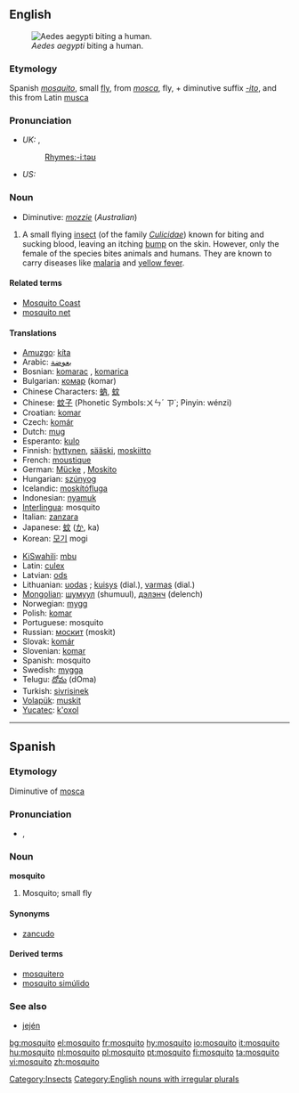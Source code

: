 {{see|Mosquito}}
{{wikipedia}}
==English==

[[Image:Aedes_aegypti_biting_human.jpg|thumb|right|''Aedes aegypti'' biting a human.]]

===Etymology===
Spanish ''[[mosquito#Spanish|mosquito]]'', small [[fly]], from ''[[mosca]]'', fly, + diminutive suffix ''[[-ito]]'', and this from Latin [[musca]]

===Pronunciation===
*''UK:'' {{IPA|/məsˈkiːtəʊ/}}, {{SAMPA|/m@s"ki:t@U/}}
*: [[Rhymes:English:-iːtəʊ|Rhymes:-iːtəʊ]]
*''US:'' {{IPA|/məˈski.toʊ/}}

===Noun===
{{en-noun|pl2=mosquitoes}}
*Diminutive: ''[[mozzie]]'' (''Australian'')

# A small flying [[insect]] (of the family ''[[Culicidae]]'') known for biting and sucking blood, leaving an itching [[bump]] on the skin. However, only the female of the species bites animals and humans. They are known to carry diseases like [[malaria]] and [[yellow fever]].

====Related terms====
*[[Mosquito Coast]]
*[[mosquito net]]

====Translations====
{{top}}
*[[Amuzgo]]: [[kíta]]
*Arabic: [[بعوضة]]
*Bosnian: [[komarac]] {{m}}, [[komarica]] {{f}}
*Bulgarian: [[комар]] (komar) {{m}}
*Chinese Characters: [[蚋]], [[蚊]]
*Chinese: [[蚊子]] (Phonetic Symbols:ㄨㄣˊ ㄗ˙; Pinyin: wénzi)
*Croatian: [[komar]]
*Czech: [[komár]]
*Dutch: [[mug]] {{f}}
*Esperanto: [[kulo]]
*Finnish: [[hyttynen]], [[sääski]], [[moskiitto]]
*French: [[moustique]] {{m}}
*German: [[Mücke]] {{f}}, [[Moskito]] {{m}}
*Hungarian: [[szúnyog]]
*Icelandic: [[moskítófluga]] {{f}}
*Indonesian: [[nyamuk]]
*[[Interlingua]]: mosquito
*Italian: [[zanzara]] {{f}}
*Japanese: [[蚊]] ([[か]], ka)
*Korean: [[모기]] mogi
{{mid}}
*[[KiSwahili]]: [[mbu]]
*Latin: [[culex]]
*Latvian: [[ods]]
*Lithuanian: [[uodas]] {{m}}; [[kuisys]] {{m}} (dial.), [[varmas]] {{m}} (dial.)
*[[Mongolian]]: [[шумуул]] (shumuul), [[дэлэнч]] (delench)
*Norwegian: [[mygg]] {{m}}
*Polish: [[komar]] {{m}}
*Portuguese: mosquito
*Russian: [[москит]] {{m}} (moskit)<!-- was [[комар|кома́р]] {{m}} (komár), but this means gnat, midge -->
*Slovak: [[komár#Slovak|komár]] {{m}}
*Slovenian: [[komar]] {{m}}
*Spanish: mosquito {{m}}
*Swedish: [[mygga]] {{c}}
*Telugu: [[దోమ]] (dOma)
*Turkish: [[sivrisinek]]
*[[Volapük]]: [[muskit]]
*[[Yucatec]]: [[k'oxol]]
{{bottom}}

----

==Spanish==
===Etymology===
Diminutive of [[mosca]]

===Pronunciation===
*{{IPA|/mos'kito/}}, {{SAMPA|/mos'kito/}}

===Noun===
'''mosquito''' {{m}}

# Mosquito; small fly

====Synonyms====
*[[zancudo]] {{m}}

====Derived terms====
*[[mosquitero]]
*[[mosquito simúlido]]

===See also===
*[[jején]] {{m}}

[[Category:Insects]]
[[Category:English nouns with irregular plurals]]

[[bg:mosquito]]
[[el:mosquito]]
[[fr:mosquito]]
[[hy:mosquito]]
[[io:mosquito]]
[[it:mosquito]]
[[hu:mosquito]]
[[nl:mosquito]]
[[pl:mosquito]]
[[pt:mosquito]]
[[fi:mosquito]]
[[ta:mosquito]]
[[vi:mosquito]]
[[zh:mosquito]]